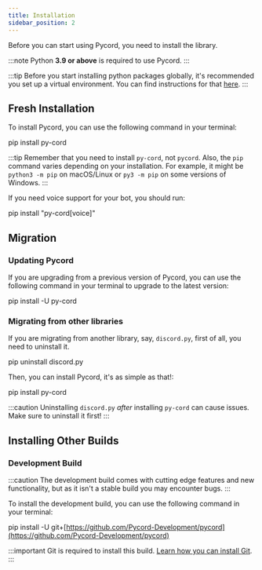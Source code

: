 ```yaml
---
title: Installation
sidebar_position: 2
---
```


Before you can start using Pycord, you need to install the library.

:::note
Python **3.9 or above** is required to use Pycord.
:::

:::tip
Before you start installing python packages globally, it's recommended you set up a virtual environment.
You can find instructions for that [here](More/virtual-environments).
:::

## Fresh Installation

To install Pycord, you can use the following command in your terminal:

pip install py-cord

:::tip
Remember that you need to install `py-cord`, not `pycord`.
Also, the `pip` command varies depending on your installation. For example, it might be `python3 -m pip` on macOS/Linux or `py3 -m pip` on some versions of Windows.
:::

If you need voice support for your bot, you should run:

pip install "py-cord\[voice]"

## Migration

### Updating Pycord

If you are upgrading from a previous version of Pycord, you can use the following command in your terminal to upgrade to the latest version:

pip install -U py-cord

### Migrating from other libraries

If you are migrating from another library, say, `discord.py`, first of all, you need to uninstall it.

pip uninstall discord.py

Then, you can install Pycord, it's as simple as that!:

pip install py-cord

:::caution
Uninstalling `discord.py` *after* installing `py-cord` can cause issues. Make sure to uninstall it first!
:::

## Installing Other Builds

### Development Build

:::caution
The development build comes with cutting edge features and new functionality, but as it isn't a stable build you may encounter bugs.
:::

To install the development build, you can use the following command in your terminal:

pip install -U git+[https://github.com/Pycord-Development/pycord](https://github.com/Pycord-Development/pycord)

:::important
Git is required to install this build. [Learn how you can install Git](./more/git).
:::
